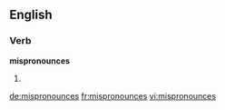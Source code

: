 ==English==

===Verb===
'''mispronounces'''

# {{third-person singular of|mispronounce}}

[[de:mispronounces]]
[[fr:mispronounces]]
[[vi:mispronounces]]